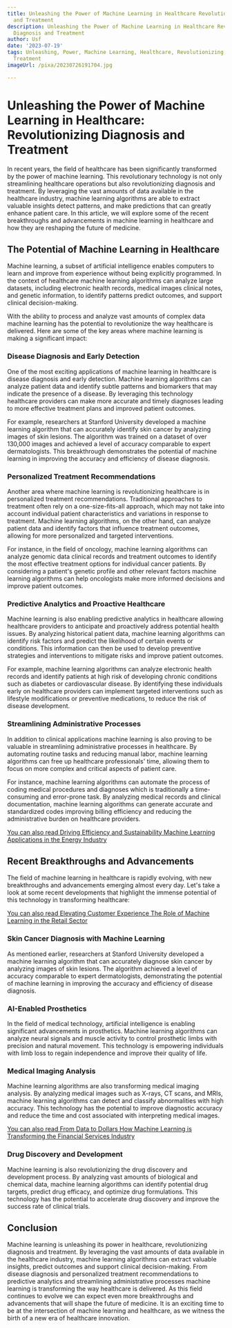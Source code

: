 ```yaml
---
title: Unleashing the Power of Machine Learning in Healthcare Revolutionizing Diagnosis
  and Treatment
description: Unleashing the Power of Machine Learning in Healthcare Revolutionizing
  Diagnosis and Treatment
author: Usf
date: '2023-07-19'
tags: Unleashing, Power, Machine Learning, Healthcare, Revolutionizing, Diagnosis,
  Treatment
imageUrl: /pixa/20230726191704.jpg

---
```

# Unleashing  the Power of Machine Learning in Healthcare: Revolutionizing Diagnosis and Treatment

In recent years, the field of  healthcare has been significantly transformed  by the power of machine learning. This revolutionary technology is not only streamlining healthcare operations but also revolutionizing diagnosis and treatment. By leveraging the  vast amounts of data available in the healthcare industry,  machine learning algorithms are able to extract valuable insights detect patterns, and make predictions that  can  greatly enhance patient care. In this article, we will explore some of the recent breakthroughs and advancements in machine learning in  healthcare and how they are reshaping the future of medicine.

## The Potential  of Machine Learning in Healthcare

Machine learning, a subset of artificial intelligence enables computers to learn and improve from experience without being explicitly programmed. In the context of  healthcare  machine learning algorithms can analyze large  datasets, including electronic health records, medical images clinical notes, and genetic information, to  identify patterns predict outcomes, and support clinical decision-making.

With the ability to process and analyze vast amounts of complex data machine learning has  the potential to revolutionize the way healthcare  is delivered. Here are some of the  key areas where machine learning is making a significant impact:

###  Disease Diagnosis and Early  Detection

One of the most exciting applications of machine learning in healthcare is disease diagnosis and early detection. Machine  learning algorithms can analyze patient data  and identify subtle patterns and biomarkers that may indicate  the presence of a disease. By leveraging this  technology healthcare providers can make more accurate and timely  diagnoses leading to more effective treatment  plans and improved  patient outcomes.

For example,  researchers at Stanford University developed a machine learning algorithm that can accurately  identify skin cancer by  analyzing images  of skin lesions.  The algorithm was trained on a dataset of over 130,000 images and achieved a level of accuracy comparable to expert  dermatologists. This breakthrough demonstrates the potential of machine  learning in improving the accuracy and efficiency of disease diagnosis.

### Personalized Treatment Recommendations

Another area where machine learning  is revolutionizing healthcare is in  personalized treatment recommendations. Traditional approaches to treatment often rely on a  one-size-fits-all approach, which may not take  into account individual patient characteristics and variations  in response to  treatment. Machine  learning algorithms, on the other hand, can analyze patient data and  identify factors that influence treatment outcomes, allowing for more personalized and targeted interventions.

For instance, in the field of oncology,  machine learning algorithms can analyze genomic data clinical  records  and treatment outcomes to identify the most effective treatment options for individual cancer patients. By considering a patient's genetic profile and other relevant factors machine learning algorithms can help  oncologists make more informed decisions and improve patient  outcomes.

### Predictive Analytics and Proactive Healthcare

Machine learning is also enabling predictive analytics in healthcare allowing healthcare providers to anticipate and proactively  address potential health issues. By  analyzing historical patient data, machine learning algorithms can identify risk factors and predict the likelihood of certain events or conditions. This information can then be used to develop preventive strategies and interventions to mitigate risks and improve patient outcomes.

For example, machine learning algorithms can analyze  electronic  health records and identify patients at  high risk of developing  chronic conditions such as  diabetes or cardiovascular disease. By identifying these individuals early on  healthcare providers can implement targeted interventions such as lifestyle modifications or preventive medications, to reduce the risk of disease development.

### Streamlining Administrative  Processes

In addition to clinical applications machine learning is also proving to  be  valuable in streamlining administrative processes in healthcare. By automating routine tasks and  reducing manual labor, machine learning algorithms can  free up healthcare professionals' time, allowing them to focus on more complex  and  critical aspects of patient  care.

For instance, machine learning algorithms can automate the process of coding medical procedures and  diagnoses which is traditionally a time-consuming and error-prone task. By analyzing medical records and clinical documentation, machine learning algorithms can generate accurate  and standardized  codes improving billing efficiency  and reducing the administrative burden on healthcare providers.

[You can  also read Driving  Efficiency and Sustainability Machine Learning Applications in the  Energy Industry](Driving%20Efficiency%20and%20Sustainability%20Machine%20Learning%20Applications%20in%20the%20Energy%20Industry)


## Recent Breakthroughs and Advancements

The field of machine learning in healthcare is rapidly evolving, with new breakthroughs and advancements emerging almost every day. Let's take  a  look at some recent developments that highlight the  immense potential of this technology in transforming healthcare:

[You can also read Elevating Customer Experience The Role of Machine Learning in the Retail  Sector](Elevating%20Customer%20Experience%20The%20Role%20of%20Machine%20Learning%20in%20the%20Retail%20Sector)


### Skin Cancer Diagnosis with Machine Learning

As mentioned earlier, researchers at  Stanford  University developed  a machine learning algorithm that can accurately diagnose skin cancer  by analyzing images of skin  lesions. The algorithm achieved a level of accuracy comparable to expert  dermatologists, demonstrating the potential of machine  learning in improving the accuracy and  efficiency of disease diagnosis.

### AI-Enabled Prosthetics

In the field of medical technology, artificial  intelligence is enabling significant advancements in prosthetics. Machine learning algorithms can analyze neural signals and muscle activity to control prosthetic limbs with precision and natural movement. This  technology is empowering  individuals with limb loss  to regain independence and improve their  quality of life.

### Medical Imaging Analysis

Machine learning algorithms are also transforming  medical imaging  analysis. By analyzing medical images such as X-rays, CT scans, and MRIs,  machine learning algorithms can detect and classify abnormalities with high accuracy. This technology  has the potential to improve diagnostic accuracy and reduce the time and cost associated with interpreting  medical images.

[You can  also read From Data to Dollars How Machine Learning is Transforming the Financial Services Industry](From%20Data%20to%20Dollars%20How%20Machine%20Learning%20is%20Transforming%20the%20Financial%20Services%20Industry)


### Drug  Discovery and Development

Machine learning is also revolutionizing the drug discovery and development process. By analyzing vast amounts of biological and chemical data, machine  learning algorithms can identify potential drug targets, predict drug efficacy,  and optimize drug formulations. This technology  has the potential to accelerate drug discovery and improve the success rate of clinical trials.

## Conclusion

Machine learning is  unleashing its power in  healthcare, revolutionizing diagnosis and treatment. By leveraging the vast amounts  of data available in the healthcare industry, machine learning algorithms can extract valuable insights, predict outcomes and  support clinical decision-making. From disease diagnosis and personalized treatment recommendations to predictive analytics and streamlining  administrative processes machine  learning is transforming the way healthcare is delivered. As this field continues to evolve we  can expect even more breakthroughs and advancements  that will  shape the future of medicine. It is an exciting time to be at  the intersection of machine learning and healthcare, as we witness the birth of a new era of  healthcare innovation.